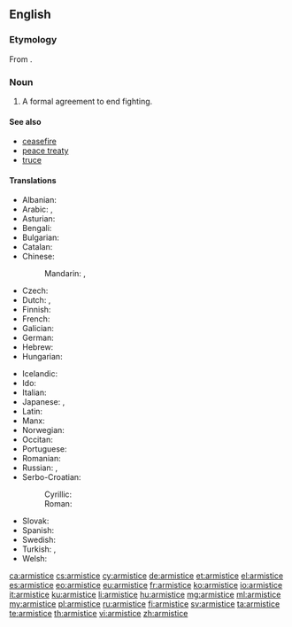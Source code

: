 ==English==

{{wikipedia}}

===Etymology===
From {{etyl|fr}} {{term|armistice|lang=fr}}.

===Noun===
{{en-noun}}

# A formal agreement to end fighting.

====See also====
* [[ceasefire]]
* [[peace treaty]]
* [[truce]]

====Translations====
{{trans-top|formal agreement to end fighting}}
* Albanian: {{t+|sq|armëpushim}} {{g|sq}}
* Arabic: {{t-|ar|هدنة|tr=húdna}}, {{t-|ar|وقف نار|tr=waqf nār}}
* Asturian: {{t-|ast|armisticiu|m}}
* Bengali: {{t-|bn|অস্ত্রবিরতি|sc=Beng}}
* Bulgarian: {{t+|bg|примирие|n}}
* Catalan: {{t-|ca|armistici|m}}
* Chinese:
*: Mandarin: {{t|cmn|停戰協定|sc=Hani}}, {{t|cmn|停战协定|tr=tíngzhàn xiédìng|sc=Hani}}
* Czech: {{t-|cs|příměří|n}}
* Dutch: {{t+|nl|wapenstilstand|m}}, {{t+|nl|staakt-het-vuren|n}}
* Finnish: {{t+|fi|aselepo}}
* French: {{t+|fr|armistice|m}}
* Galician: {{t-|gl|armisticio|m}}
* German: {{t+|de|Waffenstillstand|m}}
* Hebrew: {{t+|he|שביתת נשק|tr=sh"vitat neshek}}
* Hungarian: {{t+|hu|fegyverszünet}}
{{trans-mid}}
* Icelandic: {{t-|is|vopnahlé|n}}
* Ido: {{t+|io|armistico}}
* Italian: {{t+|it|armistizio|m}}
* Japanese: {{t-|ja|停戦|tr=teisen}}, {{t-|ja|休戦|tr=[[きゅうせん]], kyūsen}}
* Latin: {{t-|la|indutiae|f|p}}
* Manx: {{t-|gv|aash caggee|f}}
* Norwegian: {{t-|no|våpenhvile|m}}
* Occitan: {{t-|oc|armistici|m}}
* Portuguese: {{t+|pt|armistício|m}}
* Romanian: {{t-|ro|armistițiu|n}}
* Russian: {{t-|ru|прекращение огня|tr=prekraščénije ognjá|n}}, {{t+|ru|перемирие|tr=peremírije|n}}
* Serbo-Croatian:
*: Cyrillic: {{t-|sh|примирје|n}}
*: Roman: {{t-|sh|primirje|n}}
* Slovak: {{t-|sk|prímerie|n}}
* Spanish: {{t+|es|armisticio|m}}
* Swedish: {{t-|sv|vapenstillestånd|c}}
* Turkish: {{t+|tr|ateşkes|m}}, {{t+|tr|mütareke}}
* Welsh: {{t|cy|cadoediad|m}}
{{trans-bottom}}

[[ca:armistice]]
[[cs:armistice]]
[[cy:armistice]]
[[de:armistice]]
[[et:armistice]]
[[el:armistice]]
[[es:armistice]]
[[eo:armistice]]
[[eu:armistice]]
[[fr:armistice]]
[[ko:armistice]]
[[io:armistice]]
[[it:armistice]]
[[ku:armistice]]
[[li:armistice]]
[[hu:armistice]]
[[mg:armistice]]
[[ml:armistice]]
[[my:armistice]]
[[pl:armistice]]
[[ru:armistice]]
[[fi:armistice]]
[[sv:armistice]]
[[ta:armistice]]
[[te:armistice]]
[[th:armistice]]
[[vi:armistice]]
[[zh:armistice]]